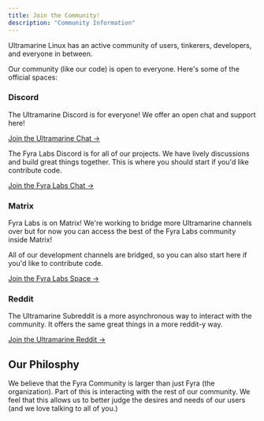 ```yaml
---
title: Join the Community!
description: "Community Information"
---
```


Ultramarine Linux has an active community of users, tinkerers, developers, and everyone in between.

Our community (like our code) is open to everyone. Here's some of the official spaces:

### Discord

The Ultramarine Discord is for everyone! We offer an open chat and support here!

[Join the Ultramarine Chat →](https://discord.gg/bUuQasHdrF)

The Fyra Labs Discord is for all of our projects. We have lively discussions and build great things together. This is where you should start if you'd like contribute code.

[Join the Fyra Labs Chat →](https://discord.gg/5fdPuxTg5Q)

### Matrix

Fyra Labs is on Matrix! We're working to bridge more Ultramarine channels over but for now you can access the best of the Fyra Labs community inside Matrix!

All of our development channels are bridged, so you can also start here if you'd like to contribute code.

[Join the Fyra Labs Space →](https://matrix.to/#/#hub:fyralabs.com)

### Reddit

The Ultramarine Subreddit is a more asynchronous way to interact with the community. It offers the same great things in a more reddit-y way.

[Join the Ultramarine Reddit →](https://reddit.com/r/ultramarine)

## Our Philosphy
We believe that the Fyra Community is larger than just Fyra (the organization). Part of this is interacting with the rest of our community. We feel that this allows us to better judge the desires and needs of our users (and we love talking to all of you.)